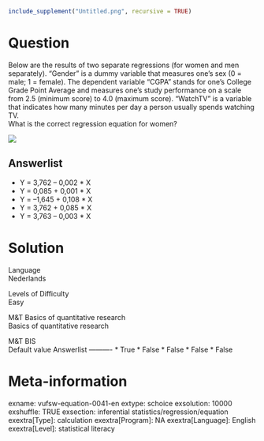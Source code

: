 ```r
include_supplement("Untitled.png", recursive = TRUE)
```

Question
========
Below are the results of two separate regressions (for women and men
separately). "Gender" is a dummy variable that measures one's sex (0 =
male; 1 = female). The dependent variable "CGPA" stands for one's
College Grade Point Average and measures one's study performance on a
scale from 2.5 (minimum score) to 4.0 (maximum score). "WatchTV" is a
variable that indicates how many minutes per day a person usually spends
watching TV.  
What is the correct regression equation for women?  
  
![](Untitled.png)

Answerlist
----------
* Y = 3,762 – 0,002 \* X
* Y = 0,085 + 0,001 \* X
* Y = –1,645 + 0,108 \* X
* Y = 3,762 + 0,085 \* X
* Y = 3,763 – 0,003 \* X

Solution
========











Language  
Nederlands

Levels of Difficulty  
Easy

M&T Basics of quantitative research  
Basics of quantitative research

M&T BIS  
Default value
Answerlist
----------
* True
* False
* False
* False
* False

Meta-information
================
exname: vufsw-equation-0041-en
extype: schoice
exsolution: 10000
exshuffle: TRUE
exsection: inferential statistics/regression/equation
exextra[Type]: calculation
exextra[Program]: NA
exextra[Language]: English
exextra[Level]: statistical literacy

